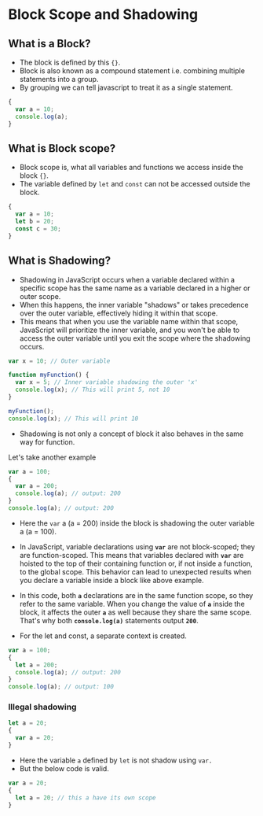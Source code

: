 # Block Scope and Shadowing

## What is a Block?

- The block is defined by this `{}`.
- Block is also known as a compound statement i.e. combining multiple statements into a group.
- By grouping we can tell javascript to treat it as a single statement.

```js showLineNumbers
{
  var a = 10;
  console.log(a);
}
```

## What is Block scope?

- Block scope is, what all variables and functions we access inside the block `{}`.
- The variable defined by `let` and `const` can not be accessed outside the block.

```js showLineNumbers
{
  var a = 10;
  let b = 20;
  const c = 30;
}
```

## What is Shadowing?

- Shadowing in JavaScript occurs when a variable declared within a specific scope has the same name as a variable declared in a higher or outer scope.
- When this happens, the inner variable "shadows" or takes precedence over the outer variable, effectively hiding it within that scope.
- This means that when you use the variable name within that scope, JavaScript will prioritize the inner variable, and you won't be able to access the outer variable until you exit the scope where the shadowing occurs.

```js showLineNumbers
var x = 10; // Outer variable

function myFunction() {
  var x = 5; // Inner variable shadowing the outer 'x'
  console.log(x); // This will print 5, not 10
}

myFunction();
console.log(x); // This will print 10
```

- Shadowing is not only a concept of block it also behaves in the same way for function.

Let's take another example

```js showLineNumbers
var a = 100;
{
  var a = 200;
  console.log(a); // output: 200
}
console.log(a); // output: 200
```

- Here the `var` a (a = 200) inside the block is shadowing the outer variable a (a = 100).
- In JavaScript, variable declarations using **`var`** are not block-scoped; they are function-scoped. This means that variables declared with **`var`** are hoisted to the top of their containing function or, if not inside a function, to the global scope. This behavior can lead to unexpected results when you declare a variable inside a block like above example.
- In this code, both **`a`** declarations are in the same function scope, so they refer to the same variable. When you change the value of **`a`** inside the block, it affects the outer **`a`** as well because they share the same scope. That's why both **`console.log(a)`** statements output **`200`**.

- For the let and const, a separate context is created.

```js showLineNumbers
var a = 100;
{
  let a = 200;
  console.log(a); // output: 200
}
console.log(a); // output: 100
```

### Illegal shadowing

```js showLineNumbers
let a = 20;
{
  var a = 20;
}
```

- Here the variable `a` defined by `let` is not shadow using `var.`
- But the below code is valid.

```js showLineNumbers
var a = 20;
{
  let a = 20; // this a have its own scope
}
```
